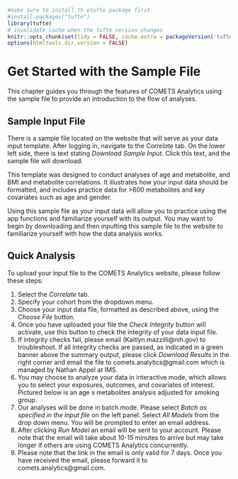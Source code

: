```r
#make sure to install th etufte package first
#install.packages("tufte")
library(tufte)
# invalidate cache when the tufte version changes
knitr::opts_chunk$set(tidy = FALSE, cache.extra = packageVersion('tufte'))
options(htmltools.dir.version = FALSE)
```

# Get Started with the Sample File{#quickstart}

This chapter guides you through the features of COMETS Analytics using the sample file to provide an introduction to the flow of analyses. 

## Sample Input File
There is a sample file located on the website that will serve as your data input template. After logging in, navigate to the *Correlate* tab. On the lower left side, there is text stating *Download Sample Input*. Click this text, and the sample file will download. 

This template was designed to conduct analyses of age and metabolite, and BMI and metabolite correlations. It illustrates how your input data should be formatted, and includes practice data for >600 metabolites and key covariates such as age and gender. 

Using this sample file as your input data will allow you to practice using the app functions and familiarize yourself with its output. You may want to begin by downloading and then inputting this sample file to the website to familiarize yourself with how the data analysis works.

## Quick Analysis
To upload your input file to the COMETS Analytics website, please follow these steps:

1. Select the *Correlate* tab. 
2. Specify your cohort from the dropdown menu.
3. Choose your input data file, formatted as described above, using the *Choose File* button.
4. Once you have uploaded your file the *Check Integrity* button will activate, use this button to check the integrity of your data input file.
5. If integrity checks fail, please email (Kaitlyn.mazzilli@nih.gov) to troubleshoot. If all integrity checks are passed, as indicated in a green banner above the summary output, please click *Download Results* in the right corner and email the file to comets.analytics@gmail.com which is managed by Nathan Appel at IMS.
6. You may choose to analyze your data in interactive mode, which allows you to select your exposures, outcomes, and covariates of interest. Pictured below is an age x metabolites analysis adjusted for smoking group.
7. Our analyses will be done in batch mode. Please select *Batch as specified in the input file* on the left panel. Select *All Models* from the drop down menu. You will be prompted to enter an email address. 
8. After clicking *Run Model* an email will be sent to your account.  Please note that the email will take about 10-15 minutes to arrive but may take longer if others are using COMETS Analytics concurrently.
9. Please note that the link in the email is only valid for 7 days.  Once you have received the email, please forward it to comets.analytics@gmail.com.

